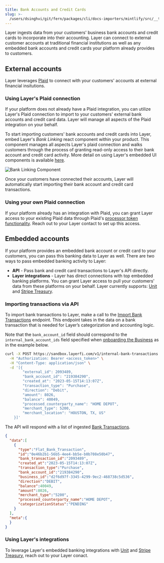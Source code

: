 ```yaml
---
title: Bank Accounts and Credit Cards
slug: >-
  /users/dsinghvi/git/fern/packages/cli/docs-importers/mintlify/src/__test__/fixtures/layerfi/guides/importing-bank-transactions
---
```



Layer ingests data from your customers' business bank accounts and credit cards to incorporate into their accounting. Layer can connect to external customer accounts at traditional financial institutions as well as any embedded bank accounts and credit cards your platform already provides to customers.

## External accounts
Layer leverages [Plaid](https://plaid.com/) to connect with your customers' accounts at external financial insitutions. 

### Using Layer's Plaid connection
If your platform does not already have a Plaid integration, you can utilize Layer's Plaid connection to import to your customers' external bank accounts and credit card data. Layer will manage all aspects of the Plaid integration on your behalf.

To start importing customers' bank accounts and credit cards into Layer, embed Layer's _Bank Linking_ react component within your product. This component manages all aspects Layer's plaid connection and walks customers through the process of granting read-only access to their bank account and credit card activity. More detail on using Layer's embedded UI components is available [here](/guides/embedded-components).

![Bank Linking Component](/images/bank-linking-component.png)

Once your customers have connected their accounts, Layer will automatically start importing their bank account and credit card transactions. 

### Using your own Plaid connection
If your platform already has an integration with Plaid, you can grant Layer access to your existing Plaid data through Plaid's [processor token functionality](https://plaid.com/docs/api/processors/). Reach out to your Layer contact to set up this access.

## Embedded accounts
If your platform provides an embedded bank account or credit card to your customers, you can pass this banking data to Layer as well. There are two ways to pass embedded banking activity to Layer:
* **API** - Pass bank and credit card transactions to Layer's API directly.
* **Layer integrations** - Layer has direct connections with top embedded banking platforms. You can grant Layer access to pull your customers' data from these platforms on your behalf. Layer currently supports: [Unit](https://www.unit.co/) and [Stripe Treasury](https://stripe.com/treasury).

### Importing transactions via API
To import bank transactions to Layer, make a call to the [Import Bank Transactions](/api-reference/import-transactions) endpoint. This endpoint takes in the data on a bank transaction that is needed for Layer’s categorization and accounting logic.

Note that the `bank_account_id` field should correspond to the `internal_bank_account_ids` field specified when [onboarding the Business](/guides/business-onboarding) as in the example below.

```bash Request
curl -X POST https://sandbox.layerfi.com/v1/internal-bank-transactions \
  -H "Authorization: Bearer <access_token>" \
  -H "Content-Type: application/json" \
  -d '[{
        "external_id": 2093489,
        "bank_account_id": "219384290",
        "created_at": "2023-05-15T14:13:07Z",
        "transaction_type": "Purchase",
        "direction": "Debit",
        "amount": 8026,
        "balance": 40049,
        "processed_counterparty_name": "HOME DEPOT",
        "merchant_type": 5200,
        "merchant_location": "HOUSTON, TX, US"
    }]'
```

The API will respond with a list of ingested [Bank Transactions](/api-reference/bank-transaction).

```json Response
{
  "data":[
    {
      "type":"Flat_Bank_Transaction",
      "id":"0e46b2b1-56b5-4ee4-bb5e-b0b708e50b47",
      "bank_transaction_id":"2093489",
      "created_at":"2023-05-15T14:13:07Z",
      "transaction_type":"Purchase",
      "bank_account_id":"219384290",
      "business_id":"d2f6d97f-3345-4299-9ec2-468738c5d536",
      "direction":"DEBIT",
      "balance":40049,
      "amount":8026,
      "merchant_type":"5200",
      "processed_counterparty_name":"HOME DEPOT",
      "categorizationStatus":"PENDING"
    }
  ],
  "meta":{
  }
}
```

### Using Layer's integrations
To leverage Layer's embedded banking integrations with [Unit](https://www.unit.co/) and [Stripe Treasury](https://stripe.com/treasury), reach out to your Layer conact.
